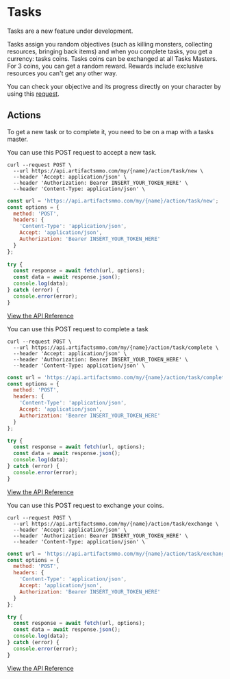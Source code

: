 

# Tasks


<Callout type="warning" emoji="⚠️">
Tasks are a new feature under development.
</Callout>

Tasks assign you random objectives (such as killing monsters, collecting resources, bringing back items) and when you complete tasks, you get a currency: tasks coins.
Tasks coins can be exchanged at all Tasks Masters. For 3 coins, you can get a random reward. Rewards include exclusive resources you can't get any other way.

You can check your objective and its progress directly on your character by using this [request](https://api.artifactsmmo.com/docs/#/operations/get_character_characters__name__get).


## Actions

To get a new task or to complete it, you need to be on a map with a tasks master.

You can use this POST request to accept a new task.

```http filename="cURL" copy
curl --request POST \
  --url https://api.artifactsmmo.com/my/{name}/action/task/new \
  --header 'Accept: application/json' \
  --header 'Authorization: Bearer INSERT_YOUR_TOKEN_HERE' \
  --header 'Content-Type: application/json' \
```
```js filename="Javascript" copy
const url = 'https://api.artifactsmmo.com/my/{name}/action/task/new';
const options = {
  method: 'POST',
  headers: {
    'Content-Type': 'application/json',
    Accept: 'application/json',
    Authorization: 'Bearer INSERT_YOUR_TOKEN_HERE'
  }
};
 
try {
  const response = await fetch(url, options);
  const data = await response.json();
  console.log(data);
} catch (error) {
  console.error(error);
}
```
[View the API Reference](https://api.artifactsmmo.com/docs/#/operations/action_accept_new_task_my__name__action_task_new_post)


You can use this POST request to complete a task

```http filename="cURL" copy
curl --request POST \
  --url https://api.artifactsmmo.com/my/{name}/action/task/complete \
  --header 'Accept: application/json' \
  --header 'Authorization: Bearer INSERT_YOUR_TOKEN_HERE' \
  --header 'Content-Type: application/json' \
```
```js filename="Javascript" copy
const url = 'https://api.artifactsmmo.com/my/{name}/action/task/complete';
const options = {
  method: 'POST',
  headers: {
    'Content-Type': 'application/json',
    Accept: 'application/json',
    Authorization: 'Bearer INSERT_YOUR_TOKEN_HERE'
  }
};

try {
  const response = await fetch(url, options);
  const data = await response.json();
  console.log(data);
} catch (error) {
  console.error(error);
}
```

[View the API Reference](https://api.artifactsmmo.com/docs/#/operations/action_complete_task_my__name__action_task_complete_post)


You can use this POST request to exchange your coins.

```http filename="cURL" copy
curl --request POST \
  --url https://api.artifactsmmo.com/my/{name}/action/task/exchange \
  --header 'Accept: application/json' \
  --header 'Authorization: Bearer INSERT_YOUR_TOKEN_HERE' \
  --header 'Content-Type: application/json' \
```
```js filename="Javascript" copy
const url = 'https://api.artifactsmmo.com/my/{name}/action/task/exchange';
const options = {
  method: 'POST',
  headers: {
    'Content-Type': 'application/json',
    Accept: 'application/json',
    Authorization: 'Bearer INSERT_YOUR_TOKEN_HERE'
  }
};

try {
  const response = await fetch(url, options);
  const data = await response.json();
  console.log(data);
} catch (error) {
  console.error(error);
}
```

[View the API Reference](https://api.artifactsmmo.com/docs/#/operations/action_task_exchange_my__name__action_task_exchange_post)